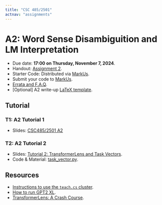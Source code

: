 ```yaml
---
title: "CSC 485/2501"
actnav: "assignments"
---
```


# A2: Word Sense Disambiguition and LM Interpretation

- Due date: **17:00 on Thursday, November 7, 2024**.
- Handout: [Assignment 2](/teaching/csc485-f24/csc485/a2.pdf).
- Starter Code: Distributed via [MarkUs](https://markus.teach.cs.toronto.edu/markus/courses/21/assignments/149).
- Submit your code to [MarkUs](https://markus.teach.cs.toronto.edu/markus/courses/21/assignments/149).
- [Errata and F.A.Q](https://piazza.com/class/lyd9xmcoghi3as/post/299).
- [Optional] A2 write-up [LaTeX template](https://www.overleaf.com/read/bmbnfhvwsbng#fe3a63).

## Tutorial

### T1: A2 Tutorial 1
- Slides: [CSC485/2501 A2](https://docs.google.com/presentation/d/1RFadBqElmbO1IEzrhMN6RXsQM5axhcDfYrVtIfnPHL0/edit#slide=id.p)

### T2: A2 Tutorial 2
- Slides: [Tutorial 2: TransformerLens and Task Vectors](/teaching/csc485-f24/csc485/a2_tut2.pdf).
- Code & Material: [task_vector.py](/teaching/csc485-f24/task_vector).

## Resources

- [Instructions to use the `teach.cs` cluster](/teaching/csc485-f24/cluster).
- [How to run GPT2 XL](/teaching/csc485-f24/run_lm).
- [TransformerLens: A Crash Course](/teaching/csc485-f24/transformer_lens).